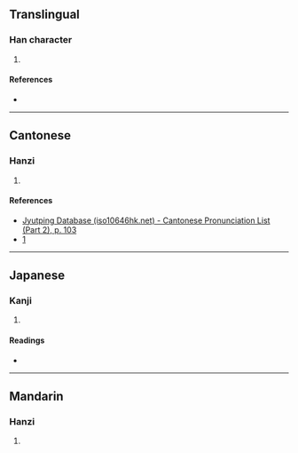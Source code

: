 {{character info/new}}
==Translingual==

===Han character===
{{Han char|rn=53|rad=广|as=04|sn=7|four=00221|canj=IHML|ids=⿸广斤}}

# {{defn|Han|sort=广04}}

====References====
* {{Han ref|kx=0343.290|dkj=09247|hdz=20875.060|uh=5E8D|ud=24205|bh=CAD1|bd=51921}}

----

==Cantonese==

===Hanzi===
{{yue-hanzi|jyut=[[baai3]], [[jan3]]}}

# {{defn|lang=yue|sort=广04}}

====References====
* [http://www.iso10646hk.net/jp/document/download.jsp Jyutping Database (iso10646hk.net) - Cantonese Pronunciation List (Part 2), p. 103]
* [http://ckc.eduhk.hk/ckc2/dictionary.php?jiinput=%E5%BA%8D&lang=en&form1=1]

----

==Japanese==

===Kanji===
{{ja-kanji|grade=|rs=广04}}

# {{defn|lang=ja|sort=广04}}

====Readings====
* {{ja-readings|on=[[はい]] (hai), [[へ]] (he)|kun=}}

----

==Mandarin==

===Hanzi===
{{cmn-hanzi|pin=[[bài]] ([[bai4]])|wg=pai<sup>4</sup>}}

# {{defn|lang=cmn|sort=广04}}